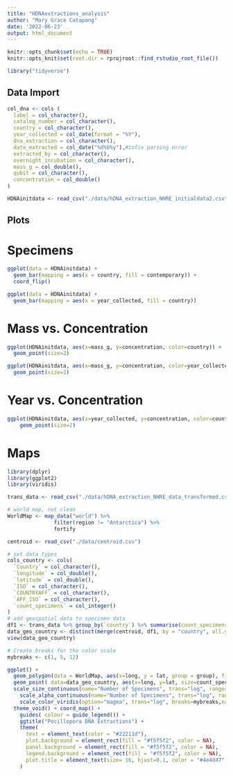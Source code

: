 ```yaml
---
title: "HDNAextractions_analysis"
author: "Mary Grace Catapang"
date: '2022-06-23'
output: html_document
---
```


```r
knitr::opts_chunk$set(echo = TRUE)
knitr::opts_knit$set(root.dir = rprojroot::find_rstudio_root_file())
```

```r
library("tidyverse")
```

## Data Import
```r
col_dna <- cols (
  label = col_character(),
  catalog_number = col_character(),
  country = col_character(),
  year_collected = col_date(format = "%Y"),
  dna_extraction = col_character(),
  date_extracted = col_date("%d%b%y"),#tofix parsing error
  extracted_by = col_character(),
  overnight_incubation = col_character(),
  mass_g = col_double(),
  qubit = col_character(),
  concentration = col_double()
)
```

```r
HDNAinitdata <- read_csv("./data/hDNA_extraction_NHRE_initialdata2.csv", col_types = col_dna)
```

## Plots

# Specimens

```r
ggplot(data = HDNAinitdata) + 
  geom_bar(mapping = aes(x = country, fill = contemporary)) +
  coord_flip()
```
```r
ggplot(data = HDNAinitdata) + 
  geom_bar(mapping = aes(x = year_collected, fill = country))
```

# Mass vs. Concentration 
```r
ggplot(HDNAinitdata, aes(x=mass_g, y=concentration, color=country)) +
  geom_point(size=2)
```
```r
ggplot(HDNAinitdata, aes(x=mass_g, y=concentration, color=year_collected)) +
  geom_point(size=2)
```
# Year vs. Concentration
```r
ggplot(HDNAinitdata, aes(x=year_collected, y=concentration, color=country)) + 
    geom_point(size=2)
```
# Maps
```r
library(dplyr)
library(ggplot2)
library(viridis)
```

```r
trans_data <- read_csv("./data/hDNA_extraction_NHRE_data_transformed.csv")
```
```r
# world map, not clean
WorldMap <- map_data("world") %>%
               filter(region != "Antarctica") %>%
               fortify
```
```r
centroid <- read_csv("./data/centroid.csv")
```
```r
# set data types
cols_country <- cols(
  `Country` = col_character(),
  `longitude` = col_double(),
  `latitude` = col_double(),
  `ISO` = col_character(),
  `COUNTRYAFF` = col_character(),
  `AFF_ISO` = col_character(),
  `count_specimens` = col_integer()
)
# add geospatial data to specimen data
df1 <- trans_data %>% group_by(`country`) %>% summarise(count_specimens = n())
data_geo_country <- distinct(merge(centroid, df1, by = "country", all.y=TRUE, col_types = cols_country))
view(data_geo_country)
```

```r
# Create breaks for the color scale
mybreaks <- c(1, 5, 12)

ggplot() +
  geom_polygon(data = WorldMap, aes(x=long, y = lat, group = group), fill="grey", alpha=0.9) +
  geom_point( data=data_geo_country, aes(x=long, y=lat, size=count_specimens, color=count_specimens, alpha = count_specimens))+
  scale_size_continuous(name="Number of Specimens", trans="log", range=c(3,10), breaks=mybreaks) +
    scale_alpha_continuous(name="Number of Specimens", trans="log", range=c(0.1, .9), breaks=mybreaks) +
    scale_color_viridis(option="magma", trans="log", breaks=mybreaks,name="Number of Specimens" ) +
  theme_void() + coord_map() + 
    guides( colour = guide_legend()) +
    ggtitle("Pocillopora DNA Extractions") +
    theme(
      text = element_text(color = "#22211d"),
      plot.background = element_rect(fill = "#f5f5f2", color = NA), 
      panel.background = element_rect(fill = "#f5f5f2", color = NA), 
      legend.background = element_rect(fill = "#f5f5f2", color = NA),
      plot.title = element_text(size= 16, hjust=0.1, color = "#4e4d47", margin = margin(b = -0.1, t = 0.4, l = 2, unit = "cm")),
    )
```